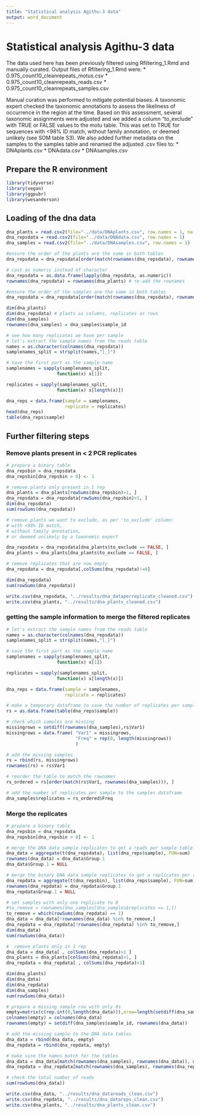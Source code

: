 ---
title: "Statistical analysis Agithu-3 data"
output: word_document
---

# Statistical analysis Agithu-3 data

The data used here has been previously filtered using Rfiltering_1.Rmd and manually curated.
Output files of Rfiltering_1.Rmd were:
* 0.975_count10_cleanrepeats_motus.csv
* 0.975_count10_cleanrepeats_reads.csv
* 0.975_count10_cleanrepeats_samples.csv

Manual curation was performed to mitigate potential biases. A taxonomic expert checked the taxonomic annotations to assess the likeliness of occurrence in the region at the time. Based on this assessment, several taxonomic assignments were adjusted and we added a column "to_exclude" with TRUE or FALSE values to the motu table. This was set to TRUE for sequences with <98% ID match, without family annotation, or deemed unlikely (see SOM table S3).
We also added further metadata on the samples to the samples table and renamed the adjusted .csv files to:
* DNAplants.csv
* DNAdata.csv
* DNAsamples.csv


## Prepare the R environment

```{r}
library(tidyverse)
library(vegan)
library(ggpubr)
library(wesanderson)
```

## Loading of the dna data

```{r}
dna_plants = read.csv2(file="../data/DNAplants.csv", row.names = 1, na.strings=c(""," ","NA"))
dna_repsdata = read.csv2(file="../data/DNAdata.csv", row.names = 1)
dna_samples = read.csv2(file="../data/DNAsamples.csv", row.names = 1)

#ensure the order of the plants are the same in both tables
dna_repsdata = dna_repsdata[order(match(rownames(dna_repsdata), rownames(dna_plants))), ]

# cast as numeric instead of character
dna_repsdata = as.data.frame(lapply(dna_repsdata, as.numeric))
rownames(dna_repsdata) = rownames(dna_plants) # re-add the rownames

#ensure the order of the samples are the same in both tables
dna_repsdata = dna_repsdata[order(match(rownames(dna_repsdata), rownames(dna_samples))), ]

dim(dna_plants)
dim(dna_repsdata) # plants as columns, replicates as rows
dim(dna_samples)
rownames(dna_samples) = dna_samples$sample_id
```

```{r}
# see how many replicates we have per sample
# let's extract the sample names from the reads table
names = as.character(colnames(dna_repsdata))
samplenames_split = strsplit(names,"[_]")

# save the first part as the sample name
samplenames = sapply(samplenames_split,
                   function(x) x[1])

replicates = sapply(samplenames_split,
                   function(x) x[length(x)])

dna_reps = data.frame(sample = samplenames,
                      replicate = replicates)
head(dna_reps)
table(dna_reps$sample)
```
## Further filtering steps


### Remove plants present in < 2 PCR replicates
```{r}
# prepare a binary table
dna_repsbin = dna_repsdata
dna_repsbin[dna_repsbin > 0] <- 1

# remove plants only present in 1 rep
dna_plants = dna_plants[rowSums(dna_repsbin)>1, ]
dna_repsdata = dna_repsdata[rowSums(dna_repsbin)>1, ] 
dim(dna_repsdata)
sum(rowSums(dna_repsdata))
```

```{r}
# remove plants we want to exclude, as per 'to_exclude' column:
# with <98% ID match,
# without family annotation, 
# or deemed unlikely by a taxonomic expert

dna_repsdata = dna_repsdata[dna_plants$to_exclude == FALSE, ]
dna_plants = dna_plants[dna_plants$to_exclude == FALSE, ] 

# remove replicates that are now empty
dna_repsdata = dna_repsdata[,colSums(dna_repsdata)!=0] 

dim(dna_repsdata)
sum(rowSums(dna_repsdata))
```

```{r}
write.csv(dna_repsdata, "../results/dna_dataperreplicate_cleaned.csv")
write.csv(dna_plants, "../results/dna_plants_cleaned.csv")
```

### getting the sample information to merge the filtered replicates
```{r}
# let's extract the sample names from the reads table
names = as.character(colnames(dna_repsdata))
samplenames_split = strsplit(names,"[_]")

# save the first part as the sample name
samplenames = sapply(samplenames_split,
                   function(x) x[1])

replicates = sapply(samplenames_split,
                   function(x) x[length(x)])

dna_reps = data.frame(sample = samplenames,
                      replicate = replicates)
```

```{r}
# make a temporary dataframe to save the number of replicates per sample
rs = as.data.frame(table(dna_reps$sample))

# check which samples are missing
missingrows = setdiff(rownames(dna_samples),rs$Var1)
missingrows = data.frame( "Var1" = missingrows,
                          "Freq" = rep(0, length(missingrows))
                          )

# add the missing samples
rs = rbind(rs, missingrows)
rownames(rs) = rs$Var1

# reorder the table to match the rownames
rs_ordered = rs[order(match(rs$Var1, rownames(dna_samples))), ]

# add the number of replicates per sample to the samples dataframe
dna_samples$replicates = rs_ordered$Freq
```


### Merge the replicates
```{r}
# prepare a binary table
dna_repsbin = dna_repsdata
dna_repsbin[dna_repsbin > 0] <- 1

# merge the DNA data sample replicates to get a reads per sample table
dna_data = aggregate(t(dna_repsdata), list(dna_reps$sample), FUN=sum)
rownames(dna_data) = dna_data$Group.1
dna_data$Group.1 = NULL

# merge the binary DNA data sample replicates to get a replicates per sample table
dna_repdata = aggregate(t(dna_repsbin), list(dna_reps$sample), FUN=sum)
rownames(dna_repdata) = dna_repdata$Group.1
dna_repdata$Group.1 = NULL
```

```{r}
# set samples with only one replicate to 0
#to_remove = rownames(dna_samples[dna_samples$replicates == 1,])
to_remove = which(rowSums(dna_repdata) == 1)
dna_data = dna_data[!rownames(dna_data) %in% to_remove,]
dna_repdata = dna_repdata[!rownames(dna_repdata) %in% to_remove,]
dim(dna_data)
sum(rowSums(dna_data))
```
```{r}
#  remove plants only in 1 rep
dna_data = dna_data[ , colSums(dna_repdata)>1 ] 
dna_plants = dna_plants[colSums(dna_repdata)>1, ]
dna_repdata = dna_repdata[ , colSums(dna_repdata)>1] 

dim(dna_plants)
dim(dna_data)
dim(dna_repdata)
dim(dna_samples)
sum(rowSums(dna_data))
```
```{r}
# prepare a missing sample row with only 0s
empty=matrix(c(rep.int(0,length(dna_data))),nrow=length(setdiff(dna_samples$sample_id, rownames(dna_data))),ncol=length(dna_data))  
colnames(empty) = colnames(dna_data)  
rownames(empty) = setdiff(dna_samples$sample_id, rownames(dna_data))

# add the missing sample to the DNA data tables
dna_data = rbind(dna_data, empty)
dna_repdata = rbind(dna_repdata, empty)

# make sure the names match for the tables
dna_data = dna_data[match(rownames(dna_samples), rownames(dna_data)), match(rownames(dna_plants), colnames(dna_data))]
dna_repdata = dna_repdata[match(rownames(dna_samples), rownames(dna_repdata)), match(rownames(dna_plants), colnames(dna_repdata))]

# check the total number of reads
sum(rowSums(dna_data))

write.csv(dna_data, "../results/dna_datareads_clean.csv")
write.csv(dna_repdata, "../results/dna_datareps_clean.csv")
write.csv(dna_plants, "../results/dna_plants_clean.csv")
```